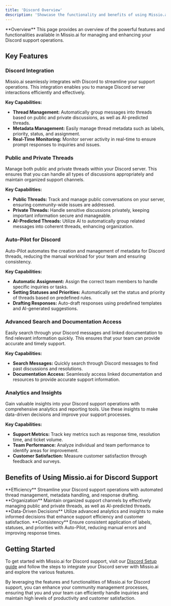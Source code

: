 ```yaml
---
title: 'Discord Overview'
description: 'Showcase the functionality and benefits of using Missio.ai for Discord support'
---
```


<Info>
  **Overview** This page provides an overview of the powerful features and functionalities available in Missio.ai for managing and enhancing your Discord support operations.
</Info>

## Key Features

### Discord Integration

<Info>
  Missio.ai seamlessly integrates with Discord to streamline your support operations. This integration enables you to manage Discord server interactions efficiently and effectively.
</Info>

**Key Capabilities:**
- **Thread Management:** Automatically group messages into threads based on public and private discussions, as well as AI-predicted threads.
- **Metadata Management:** Easily manage thread metadata such as labels, priority, status, and assignment.
- **Real-Time Monitoring:** Monitor server activity in real-time to ensure prompt responses to inquiries and issues.

### Public and Private Threads

<Info>
  Manage both public and private threads within your Discord server. This ensures that you can handle all types of discussions appropriately and maintain organized support channels.
</Info>

**Key Capabilities:**
- **Public Threads:** Track and manage public conversations on your server, ensuring community-wide issues are addressed.
- **Private Threads:** Handle sensitive discussions privately, keeping important information secure and manageable.
- **AI-Predicted Threads:** Utilize AI to automatically group related messages into coherent threads, enhancing organization.

### Auto-Pilot for Discord

<Info>
  Auto-Pilot automates the creation and management of metadata for Discord threads, reducing the manual workload for your team and ensuring consistency.
</Info>

**Key Capabilities:**
- **Automatic Assignment:** Assign the correct team members to handle specific inquiries or tasks.
- **Setting Statuses and Priorities:** Automatically set the status and priority of threads based on predefined rules.
- **Drafting Responses:** Auto-draft responses using predefined templates and AI-generated suggestions.

### Advanced Search and Documentation Access

<Info>
  Easily search through your Discord messages and linked documentation to find relevant information quickly. This ensures that your team can provide accurate and timely support.
</Info>

**Key Capabilities:**
- **Search Messages:** Quickly search through Discord messages to find past discussions and resolutions.
- **Documentation Access:** Seamlessly access linked documentation and resources to provide accurate support information.

### Analytics and Insights

<Info>
  Gain valuable insights into your Discord support operations with comprehensive analytics and reporting tools. Use these insights to make data-driven decisions and improve your support processes.
</Info>

**Key Capabilities:**
- **Support Metrics:** Track key metrics such as response time, resolution time, and ticket volume.
- **Team Performance:** Analyze individual and team performance to identify areas for improvement.
- **Customer Satisfaction:** Measure customer satisfaction through feedback and surveys.

## Benefits of Using Missio.ai for Discord Support

<Info>
  **Efficiency** Streamline your Discord support operations with automated thread management, metadata handling, and response drafting.
</Info>

<Info>
  **Organization** Maintain organized support channels by effectively managing public and private threads, as well as AI-predicted threads.
</Info>

<Info>
  **Data-Driven Decisions** Utilize advanced analytics and insights to make informed decisions that enhance support efficiency and customer satisfaction.
</Info>

<Info>
  **Consistency** Ensure consistent application of labels, statuses, and priorities with Auto-Pilot, reducing manual errors and improving response times.
</Info>

## Getting Started

To get started with Missio.ai for Discord support, visit our [Discord Setup guide](/connections/discord/setup) and follow the steps to integrate your Discord server with Missio.ai and explore the various features.

By leveraging the features and functionalities of Missio.ai for Discord support, you can enhance your community management processes, ensuring that you and your team can efficiently handle inquiries and maintain high levels of productivity and customer satisfaction.
